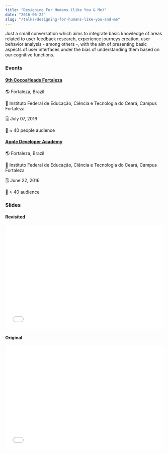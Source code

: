 ```yaml
---
title: "Designing For Humans (like You & Me)"
date: "2016-06-22"
slug: "/talks/designing-for-humans-like-you-and-me"
---
```


Just a small conversation which aims to integrate basic knowledge of areas related to user feedback research, experience journeys creation, user behavior analysis - among others -, with the aim of presenting basic aspects of user interfaces under the bias of understanding them based on our cognitive functions.

### Events

#### [9th CocoaHeads Fortaleza](http://www.cocoaheads.com.br/agendas/detalhes/151)

🌎 Fortaleza, Brazil

📍 Instituto Federal de Educação, Ciência e Tecnologia do Ceará, Campus Fortaleza

🗓️ July 07, 2016

👥 ≈ 40 people audience

#### [Apple Developer Academy](http://developeracademy.ifce.edu.br/)

🌎 Fortaleza, Brazil

📍 Instituto Federal de Educação, Ciência e Tecnologia do Ceará, Campus Fortaleza

🗓️ June 22, 2016

👥 ≈ 40 audience

### Slides

#### Revisited

<div style="left: 0; width: 100%; height: 0; position: relative; padding-bottom: 65.2103%;">
  <iframe
    src="//speakerdeck.com/player/db4e319f995948a6b8ad17aef769b34a"
    style="border: 0; top: 0; left: 0; width: 100%; height: 100%; position: absolute;"
    allowfullscreen
    scrolling="no"
  ></iframe>
</div>

#### Original

<div style="left: 0; width: 100%; height: 0; position: relative; padding-bottom: 65.2103%;">
  <iframe
    src="//speakerdeck.com/player/4e587076e54a41699e2bc8ad42dad6b6"
    style="border: 0; top: 0; left: 0; width: 100%; height: 100%; position: absolute;"
    allowfullscreen
    scrolling="no"
  ></iframe>
</div>
